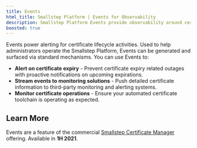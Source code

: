 ---
title: Events
html_title: Smallstep Platform | Events for Observability
description: Smallstep Platform Events provide observability around certificate lifecycle activities.
boosted: true
---

Events power alerting for certificate lifecycle activities. 
Used to help administrators operate the Smallstep Platform, 
Events can be generated and surfaced via standard mechanisms. 
You can use Events to:

- **Alert on certificate expiry** - Prevent certificate expiry related outages with proactive notifications on upcoming expirations.
- **Stream events to monitoring solutions** - Push detailed certificate information to third-party monitoring and alerting systems.
- **Monitor certificate operations** - Ensure your automated certificate toolchain is operating as expected.

## Learn More

Events are a feature of the commercial [Smallstep Certificate Manager](https://smallstep.com/certificate-manager/) offering. 
Available in **1H 2021**.
